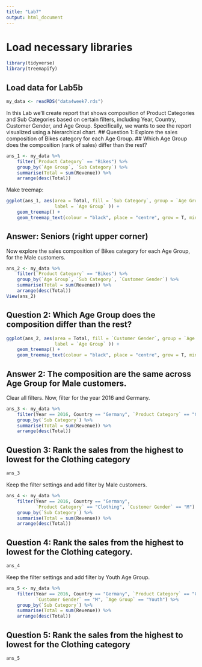 ```yaml
---
title: "Lab7"
output: html_document
---
```

# Load necessary libraries
```r
library(tidyverse)
library(treemapify)
```
## Load data for Lab5b
```r
my_data <- readRDS("data4week7.rds")
```
In this Lab we'll create report that shows composition of Product Categories
and Sub Categories based on certain filters, including Year, Country, Customer
Gender, and Age Group.
Specifically, we wants to see the report visualized using a hierarchical chart.
## Question 1: Explore the sales composition of Bikes category for each Age Group.
## Which Age Group does the composition (rank of sales) differ than the rest?
```r
ans_1 <- my_data %>%
    filter(`Product Category` == "Bikes") %>%
    group_by(`Age Group`, `Sub Category`) %>%
    summarise(Total = sum(Revenue)) %>%
    arrange(desc(Total))
```
Make treemap:
```r
ggplot(ans_1, aes(area = Total, fill = `Sub Category`, group = `Age Group`,
                  label = `Age Group` )) +
    geom_treemap() +
    geom_treemap_text(colour = "black", place = "centre", grow = T, min.size = 3)
```
## Answer: Seniors (right upper corner)
Now explore the sales composition of Bikes category for each Age Group,
for the Male customers.
```r
ans_2 <- my_data %>%
    filter(`Product Category` == "Bikes") %>%
    group_by(`Age Group`, `Sub Category`, `Customer Gender`) %>%
    summarise(Total = sum(Revenue)) %>%
    arrange(desc(Total))
View(ans_2)
```
## Question 2: Which Age Group does the composition differ than the rest?
```r
ggplot(ans_2, aes(area = Total, fill = `Customer Gender`, group = `Age Group`,
                  label = `Age Group` )) +
    geom_treemap() +
    geom_treemap_text(colour = "black", place = "centre", grow = T, min.size = 3)
```
## Answer 2: The composition are the same across Age Group for Male customers.

Clear all filters. Now, filter for the year 2016 and Germany. 
```r
ans_3 <- my_data %>%
    filter(Year == 2016, Country == "Germany", `Product Category` == "Clothing") %>%
    group_by(`Sub Category`) %>%
    summarise(Total = sum(Revenue)) %>%
    arrange(desc(Total))
```
## Question 3: Rank the sales from the highest to lowest for the Clothing category
```r
ans_3
```
Keep the filter settings and add filter by Male customers.
```r
ans_4 <- my_data %>%
    filter(Year == 2016, Country == "Germany",
           `Product Category` == "Clothing", `Customer Gender` == "M") %>%
    group_by(`Sub Category`) %>%
    summarise(Total = sum(Revenue)) %>%
    arrange(desc(Total))
```
## Question 4: Rank the sales from the highest to lowest for the Clothing category.
```r
ans_4
```
Keep the filter settings and add filter by Youth Age Group.
```r
ans_5 <- my_data %>%
    filter(Year == 2016, Country == "Germany", `Product Category` == "Clothing",
           `Customer Gender` == "M", `Age Group` == "Youth") %>%
    group_by(`Sub Category`) %>%
    summarise(Total = sum(Revenue)) %>%
    arrange(desc(Total))
```
## Question 5: Rank the sales from the highest to lowest for the Clothing category
```r
ans_5
```